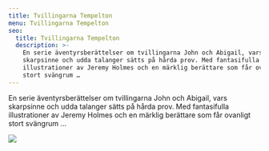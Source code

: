 ```yaml
---
title: Tvillingarna Tempelton
menu: Tvillingarna Tempelton
seo:
  title: Tvillingarna Tempelton
  description: >-
    En serie äventyrsberättelser om tvillingarna John och Abigail, vars
    skarpsinne och udda talanger sätts på hårda prov. Med fantasifulla
    illustrationer av Jeremy Holmes och en märklig berättare som får ovanligt
    stort svängrum …
---
```

En serie äventyrsberättelser om tvillingarna John och Abigail, vars skarpsinne och udda talanger sätts på hårda prov. Med fantasifulla illustrationer av Jeremy Holmes och en märklig berättare som får ovanligt stort svängrum …

![](/uploads/kategorier/Tempelton.jpg)
